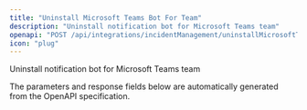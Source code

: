 ```yaml
---
title: "Uninstall Microsoft Teams Bot For Team"
description: "Uninstall notification bot for Microsoft Teams team"
openapi: "POST /api/integrations/incidentManagement/uninstallMicrosoftTeamsBotForTeam"
icon: "plug"
---
```


Uninstall notification bot for Microsoft Teams team

<Note>
The parameters and response fields below are automatically generated from the OpenAPI specification.
</Note>
